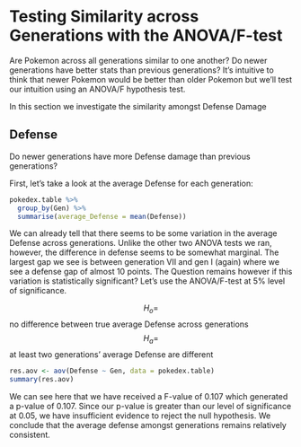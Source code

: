 # Testing Similarity across Generations with the ANOVA/F-test

Are Pokemon across all generations similar to one another? Do newer generations have better stats than previous generations? It's intuitive to think that newer Pokemon would be better than older Pokemon but we'll test our intuition using an ANOVA/F hypothesis test.

In this section we investigate the similarity amongst Defense Damage

## Defense

Do newer generations have more Defense damage than previous generations?

First, let's take a look at the average Defense for each generation:

```r
pokedex.table %>%
  group_by(Gen) %>%
  summarise(average_Defense = mean(Defense))

```

We can already tell that there seems to be some variation in the average Defense across generations. Unlike the other two ANOVA tests we ran, however, the difference in defense seems to be somewhat marginal. The largest gap we see is between generation VII and gen I (again) where we see a defense gap of almost 10 points. The Question remains however if this variation is statistically significant? Let's use the ANOVA/F-test at 5% level of significance.

$$H_o = $$ no difference between true average Defense across generations
$$H_a = $$ at least two generations' average Defense are different

```r
res.aov <- aov(Defense ~ Gen, data = pokedex.table)
summary(res.aov)
```

We can see here that we have received a F-value of 0.107 which generated a p-value of 0.107. Since our p-value is greater than our level of significance at 0.05, we have insufficient evidence to reject the null hypothesis. We conclude that the average defense amongst generations remains relatively consistent. 

